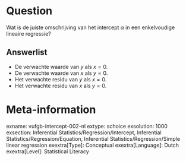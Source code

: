 Question
========
Wat is de juiste omschrijving van het intercept *α* in een enkelvoudige lineaire regressie?

Answerlist
----------
* De verwachte waarde van $y$ als $x = 0$.
* De verwachte waarde van $x$ als $y = 0$.
* Het verwachte residu van $y$ als $x = 0$.
* Het verwachte residu van $x$ als $y = 0$.

Meta-information
================
exname: vufgb-intercept-002-nl
extype: schoice
exsolution: 1000
exsection: Inferential Statistics/Regression/Intercept, Inferential Statistics/Regression/Equation, Inferential Statistics/Regression/Simple linear regression
exextra[Type]: Conceptual
exextra[Language]: Dutch
exextra[Level]: Statistical Literacy